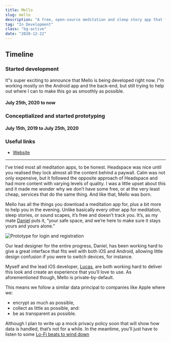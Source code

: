 ```yaml
---
title: Mello
slug: mello
description: "A free, open-source meditation and sleep story app that focuses on you and is here to ease your mind whenever you need it."
tag: "In Development"
class: "bg-active"
date: "2020-12-22"
---
```


<h2>Timeline</h2>
<section id="timeline">
  <section className="progress">
    <h3>Started development</h3>
    <p>
      It&quot;s super exciting to announce that Mello is being developed right now. I&quot;m working mostly on the Android app and the back-end, but still trying to help out where I can to make this go as smoothly as possible.
    </p>
    <h4 className="minor">July 25th, 2020 to now</h4>
  </section>
  <section className="progress">
    <h3>Conceptialized and started prototyping</h3>
    <h4 className="minor">July 15th, 2019 to July 25th, 2020</h4>
  </section>
</section>

### Useful links
- [Website](https://getmello.org)

---

I’ve tried most all meditation apps, to be honest. Headspace was nice until you realised they lock almost all the content behind a paywall. Calm was not only expensive, but it followed the opposite approach of Headspace and had more content with varying levels of quality. I was a little upset about this and it made me wonder why we don’t have some free, or at the very least cheap, services that do the same thing. And like that, Mello was born.

Mello has all the things you download a meditation app for, plus a bit more to help you in the evening. Unlike basically every other app for meditation, sleep stories, or sound scapes, it’s free and doesn’t track you. It’s, as my mate [Daniel](https://cyckl.github.io) puts it, “your safe space, and we’re here to make sure it stays yours and yours alone.”

![Prototype for login and registration](/assets/projects/mello/teaser.png)

Our lead designer for the entire progress, Daniel, has been working hard to give a great interface that fits well with both iOS and Android, allowing little design confusion if you were to switch devices, for instance.

Myself and the lead iOS developer, [Lucas](https://ultra03.github.io), are both working hard to deliver this look and create an experience that you’ll love to use. As aforementioned though, Mello is private-by-default.

This means we follow a similar data principal to companies like Apple where we:
- encrypt as much as possible,
- collect as little as possible, and:
- be as transparent as possible.

Although I plan to write up a mock privacy policy soon that will show how data is handled, that’s not for a while. In the meantime, you’ll just have to listen to some [Lo-Fi beats to wind down](https://www.youtube.com/watch?v=bmVKaAV_7-A)
